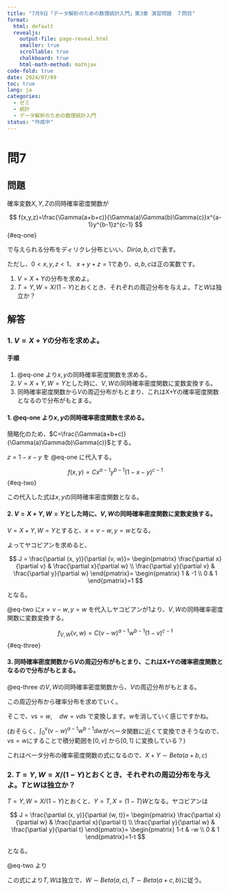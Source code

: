 ```yaml
---
title: "7月9日「データ解析のための数理統計入門」第3章 演習問題　７問目"
format:
  html: default
  revealjs:
    output-file: page-reveal.html
    smaller: true
    scrollable: true
    chalkboard: true
    html-math-method: mathjax
code-fold: true
date: 2024/07/09
toc: true
lang: ja
categories:
  - ゼミ
  - 統計
  - データ解析のための数理統計入門
status: "作成中"
---
```


# 問7

## 問題

確率変数$X,Y,Z$の同時確率密度関数が

$$
f(x,y,z)=\frac{\Gamma(a+b+c)}{\Gamma(a)\Gamma(b)\Gamma(c)}x^{a-1}y^{b-1}z^{c-1}
$${#eq-one}

で与えられる分布をディリクレ分布といい、$Dir(a,b,c)$で表す。

ただし、$0 < x,y,z < 1$、 $x+y+z=1$であり、$a,b,c$は正の実数です。

::: {.extra-space2}

:::

1. $V=X+Y$の分布を求めよ。
2. $T=Y,W=X/(1-Y)$とおくとき、それぞれの周辺分布を与えよ。$T$と$W$は独立か？

::: {.extra-space3}

:::

## 解答


### 1. $V=X+Y$の分布を求めよ。

:::{.callout-note}

#### 手順

::: {.extra-space2}

:::

1. @eq-one より$x,y$の同時確率密度関数を求める。
2. $V=X+Y,W=Y$とした時に、$V,W$の同時確率密度関数に変数変換する。
3. 同時確率密度関数から$V$の周辺分布がもとまり、これはX+Yの確率密度関数となるので分布がもとまる。
   
:::

::: {.extra-space3}

:::


#### **1. @eq-one より$x,y$の同時確率密度関数を求める。**

::: {.extra-space2}

:::

簡略化のため、$C=\frac{\Gamma(a+b+c)}{\Gamma(a)\Gamma(b)\Gamma(c)}$とする。

$z=1-x-y$ を @eq-one に代入する。

$$
f(x,y)=C x^{a-1}y^{b-1}(1-x-y)^{c-1}
$${#eq-two}



この代入した式は$x,y$の同時確率密度関数となる。

::: {.extra-space3}

:::

#### **2. $V=X+Y,W=Y$とした時に、$V,W$の同時確率密度関数に変数変換する。**

$V=X+Y,W=Y$とすると、$x=v-w,y=w$となる。

よってヤコビアンを求めると、

$$
J = \frac{\partial (x, y)}{\partial (v, w)}=
\begin{pmatrix}
\frac{\partial x}{\partial v} & \frac{\partial x}{\partial w} \\
\frac{\partial y}{\partial v} & \frac{\partial y}{\partial w}
\end{pmatrix}=
\begin{pmatrix}
1 & -1 \\
0 & 1
\end{pmatrix}=1
$$

となる。

::: {.extra-space2}

:::

@eq-two に$x=v-w,y=w$ を代入しヤコビアンが1より、$V,W$の同時確率密度関数に変数変換する。



$$
f_{V,W}(v,w)=C (v-w)^{a-1}w^{b-1}(1-v)^{c-1}
$${#eq-three}


::: {.extra-space3}

:::

#### **3. 同時確率密度関数から$V$の周辺分布がもとまり、これはX+Yの確率密度関数となるので分布がもとまる。**

@eq-three の$V,W$の同時確率密度関数から、$V$の周辺分布がもとまる。

\begin{align}
f_V(v)&=\int_0^v f_{V,W}(v,w)dw\\
&= C (1-v)^{c-1} \int_0^v (v-w)^{a-1}w^{b-1} dw
\end{align}

この周辺分布から確率分布を求めていく。

::: {.extra-space3}

:::

そこで、$vs=w,\quad dw=vds$ で変換します。$w$を消していく感じですかね。



(おそらく、$\int_0^v (v-w)^{a-1}w^{b-1} dw$がベータ関数に近くて変換できそうなので、$vs=w$にすることで積分範囲を$[0,v]$ から$[0,1]$ に変換している？)

\begin{align}
f_V(v)
&= C (1-v)^{c-1} \int_0^1 (v-vs)^{a-1}(vs)^{b-1} vds\\
&= C (1-v)^{c-1} v^{a+b-1}\int_0^1 (1-s)^{a-1}s^{b-1} ds\\
&= CB(a,b)(1-v)^{c-1} v^{a+b-1}\\
&= \frac{\Gamma(a+b+c)}{\Gamma(a)\Gamma(b)\Gamma(c)} \frac{\Gamma(a)\Gamma(b)}{\Gamma(a+b)}(1-v)^{c-1} v^{a+b-1} \\
&= \frac{\Gamma(a+b+c)}{\Gamma(c)\Gamma(a+b)}(1-v)^{c-1} v^{a+b-1} \\
&= \frac{1}{B(a+b,c)}(1-v)^{c-1} v^{a+b-1} \\


\end{align}

これはベータ分布の確率密度関数の式になるので、$X+Y \sim Beta(a+b,c)$


### 2. $T=Y,W=X/(1-Y)$とおくとき、それぞれの周辺分布を与えよ。$T$と$W$は独立か？

$T=Y,W=X/(1-Y)$とおくと、$Y=T,X=(1-T)W$となる。ヤコビアンは

$$
J = \frac{\partial (x, y)}{\partial (w, t)}=
\begin{pmatrix}
\frac{\partial x}{\partial w} & \frac{\partial x}{\partial t} \\
\frac{\partial y}{\partial w} & \frac{\partial y}{\partial t}
\end{pmatrix}=
\begin{pmatrix}
1-t & -w \\
0 & 1
\end{pmatrix}=1-t
$$

となる。

@eq-two より


\begin{align}
f_{T,W}(t,w)&=C((1-t)w)^{a-1} t^{b-1} (1-w(1-t)-t)^{c-1} (1-t) \\
&= C w^{a-1} (1-t)^a t^{b-1} (1-w(1-t)-t)^{c-1} \\
&= C w^{a-1} (1-t)^a t^{b-1} ((1-t)(1-w))^{c-1} \\
&= C w^{a-1} (1-t)^{a+c-1} t^{b-1} (1-w)^{c-1} \\
&= C w^{a-1} (1-w)^{c-1} t^{b-1}  (1-t)^{a+c-1} \\
&= \frac{\Gamma(a+b+c)}{\Gamma(a)\Gamma(b)\Gamma(c)} w^{a-1} (1-w)^{c-1} t^{b-1}  (1-t)^{a+c-1} \\
&= \frac{\Gamma(a+c)}{\Gamma(a)\Gamma(c)} w^{a-1} (1-w)^{c-1}\frac{\Gamma(a+b+c)}{\Gamma(b)\Gamma(a+c)} t^{b-1}  (1-t)^{a+c-1} 
\end{align}

この式により$T,W$は独立で、$W \sim Beta(a,c), T \sim Beta(a+c,b)$に従う。